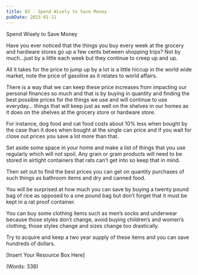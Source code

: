 ```yaml
---
title: 03 - Spend Wisely to Save Money
pubDate: 2023-01-11
---
```


Spend Wisely to Save Money


Have you ever noticed that the things you buy every week at the grocery and hardware stores go up a few cents between shopping trips? Not by much…just by a little each week but they continue to creep up and up.

All it takes for the price to jump up by a lot is a little hiccup in the world wide market, note the price of gasoline as it relates to world affairs.

There is a way that we can keep these price increases from impacting our personal finances so much and that is by buying in quantity and finding the best possible prices for the things we use and will continue to use everyday… things that will keep just as well on the shelves in our homes as it does on the shelves at the grocery store or hardware store.

For instance, dog food and cat food costs about 10% less when bought by the case than it does when bought at the single can price and if you wait for close out prices you save a lot more than that. 

Set aside some space in your home and make a list of things that you use regularly which will not spoil. Any grain or grain products will need to be stored in airtight containers that rats can’t get into so keep that in mind.

Then set out to find the best prices you can get on quantity purchases of such things as bathroom items and dry and canned food.

You will be surprised at how much you can save by buying a twenty pound bag of rice as opposed to a one pound bag but don’t forget that it must be kept in a rat proof container.

You can buy some clothing items such as men’s socks and underwear because those styles don’t change, avoid buying children’s and women’s clothing, those styles change and sizes change too drastically.

Try to acquire and keep a two year supply of these items and you can save hundreds of dollars. 


[Insert Your Resource Box Here]

(Words: 338)